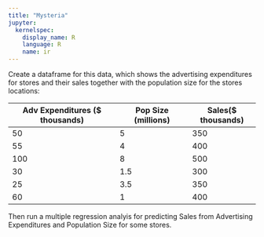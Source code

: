 ```yaml
---
title: "Mysteria"
jupyter:
  kernelspec:
    display_name: R
    language: R
    name: ir
---
```


Create a dataframe for this data, which shows the advertising expenditures for stores and their sales together with the population size for the stores locations:

| Adv Expenditures ($ thousands) | Pop Size  (millions) | Sales($ thousands) |
|--------------------------------|----------------------|--------------------|
| 50 | 5 | 350 |
| 55 | 4 | 400 |
| 100 | 8 | 500 |
| 30 | 1.5 | 300 |
| 25 | 3.5 | 350 |
| 60 | 1 | 400 |

Then run a multiple regression analyis for predicting Sales from Advertising Expenditures and Population Size for some stores. 


